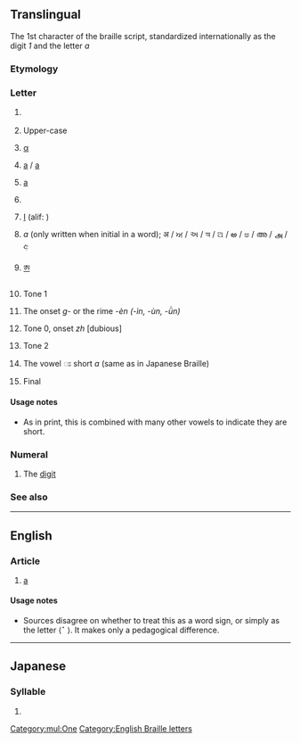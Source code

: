 {{also|1|a|•|⠂|⠄}}
{{character info/new}}
==Translingual==
The 1st character of the braille script, standardized internationally as the digit ''1'' and the letter ''a''

===Etymology===
{{Brai-ety}}

===Letter===
{{mul-letter|sc=Brai}}

# {{lb|mul|Braille}} {{m|en|a}}
# {{lb|mul|Braille|often preceded by capital sign [[⠠]]}} Upper-case {{m|en|A}}
# {{lb|mul|Greek Braille}} [[α]] {{qualifier|a}}
# {{lb|mul|Yugoslav Braille}} [[a]] / [[а]]
# {{lb|mul|Russian Braille}} [[а]] {{qualifier|a}}
# {{lb|mul|Hebrew Braille}} {{l|mul|sc=Hebr|א|tr=aleph: ’}}
# {{lb|mul|Arabic Braille}} [[ا]] (alif: {{l|mul|sc=Arab|ʾ}})
# {{lb|mul|Bharati braille}} ''a'' (only written when initial in a word); अ / ਅ / અ / অ / ଅ / అ / ಅ / അ / அ / අ
# {{lb|mul|Tibetan Braille}} [[ཨ]] {{qualifier|a}}
# {{lb|mul|Chinese Braille}} Tone 1
# {{lb|mul|Chinese Two-Cell Braille}} The onset ''g-'' or the rime ''-èn (-ìn, -ùn, -ǜn)''
# {{lb|mul|Taiwan Braille}} Tone 0, onset ''zh'' [dubious] <!--this is in our source on WP, but there are other possible errors, and no other character has two readings like this-->
# {{lb|mul|Cantonese Braille}} Tone 2
# {{lb|mul|Thai Braille}} The vowel ◌ะ short ''a'' (same as in Japanese Braille)
# {{lb|mul|Korean Braille}} Final {{m|ko|ㄱ|tr=g/k}}

====Usage notes====
* {{qualifier|Thai Braille}} As in print, this is combined with many other vowels to indicate they are short.

===Numeral===
{{mul-number|sc=Brai}}

# {{lb|mul|Braille|often preceded by number sign [[⠼]]}} The [[digit]] {{m|en|1}}

===See also===
{{Brai-script}}
{{Brai-cat|1}}

[[Category:mul:One]]

----

==English==

===Article===
{{head|en|article}}

# {{lb|en|Braille}} [[a]]

====Usage notes====
* Sources disagree on whether to treat this as a word sign, or simply as the letter ⟨⠁⟩. It makes only a pedagogical difference.

[[Category:English Braille letters]]

----

==Japanese==

===Syllable===
{{ja-syllable|a|sc=Brai}}

# {{Brai-def|Jpan|あ|ア|a}}